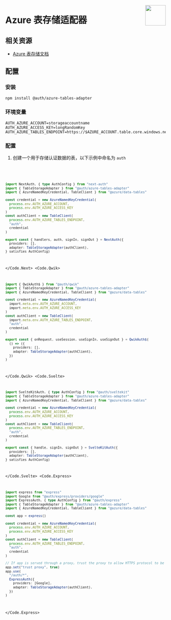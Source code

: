 
<img
  align="right"
  src="/img/adapters/azure-tables.svg"
  width="64"
  height="64"
/>

# Azure 表存储适配器

## 相关资源

- [Azure 表存储文档](https://azure.microsoft.com/en-us/products/storage/tables)

## 配置

### 安装

```bash npm2yarn
npm install @auth/azure-tables-adapter
```

### 环境变量

```
AUTH_AZURE_ACCOUNT=storageaccountname
AUTH_AZURE_ACCESS_KEY=longRandomKey
AUTH_AZURE_TABLES_ENDPOINT=https://$AZURE_ACCOUNT.table.core.windows.net
```

### 配置

1. 创建一个用于存储认证数据的表，以下示例中命名为 `auth`

<Code>
<Code.Next>

```ts filename="./auth.ts"
import NextAuth, { type AuthConfig } from "next-auth"
import { TableStorageAdapter } from "@auth/azure-tables-adapter"
import { AzureNamedKeyCredential, TableClient } from "@azure/data-tables"

const credential = new AzureNamedKeyCredential(
  process.env.AUTH_AZURE_ACCOUNT,
  process.env.AUTH_AZURE_ACCESS_KEY
)
const authClient = new TableClient(
  process.env.AUTH_AZURE_TABLES_ENDPOINT,
  "auth",
  credential
)

export const { handlers, auth, signIn, signOut } = NextAuth({
  providers: [],
  adapter: TableStorageAdapter(authClient),
} satisfies AuthConfig)
```

</Code.Next>
<Code.Qwik>

```ts filename="/src/routes/plugin@auth.ts"
import { QwikAuth$ } from "@auth/qwik"
import { TableStorageAdapter } from "@auth/azure-tables-adapter"
import { AzureNamedKeyCredential, TableClient } from "@azure/data-tables"

const credential = new AzureNamedKeyCredential(
  import.meta.env.AUTH_AZURE_ACCOUNT,
  import.meta.env.AUTH_AZURE_ACCESS_KEY
)
const authClient = new TableClient(
  import.meta.env.AUTH_AZURE_TABLES_ENDPOINT,
  "auth",
  credential
)

export const { onRequest, useSession, useSignIn, useSignOut } = QwikAuth$(
  () => ({
    providers: [],
    adapter: TableStorageAdapter(authClient),
  })
)
```

</Code.Qwik>
<Code.Svelte>

```ts filename="./src/auth.ts"
import SvelteKitAuth, { type AuthConfig } from "@auth/sveltekit"
import { TableStorageAdapter } from "@auth/azure-tables-adapter"
import { AzureNamedKeyCredential, TableClient } from "@azure/data-tables"

const credential = new AzureNamedKeyCredential(
  process.env.AUTH_AZURE_ACCOUNT,
  process.env.AUTH_AZURE_ACCESS_KEY
)
const authClient = new TableClient(
  process.env.AUTH_AZURE_TABLES_ENDPOINT,
  "auth",
  credential
)

export const { handle, signIn, signOut } = SvelteKitAuth({
  providers: [],
  adapter: TableStorageAdapter(authClient),
} satisfies AuthConfig)
```

</Code.Svelte>
<Code.Express>

```ts filename="./src/routes/auth.route.ts"
import express from "express"
import Google from "@auth/express/providers/google"
import ExpressAuth, { type AuthConfig } from "@auth/express"
import { TableStorageAdapter } from "@auth/azure-tables-adapter"
import { AzureNamedKeyCredential, TableClient } from "@azure/data-tables"

const app = express()

const credential = new AzureNamedKeyCredential(
  process.env.AUTH_AZURE_ACCOUNT,
  process.env.AUTH_AZURE_ACCESS_KEY
)
const authClient = new TableClient(
  process.env.AUTH_AZURE_TABLES_ENDPOINT,
  "auth",
  credential
)

// If app is served through a proxy, trust the proxy to allow HTTPS protocol to be detected
app.set("trust proxy", true)
app.use(
  "/auth/*",
  ExpressAuth({
    providers: [Google],
    adapter: TableStorageAdapter(authClient),
  })
)
```

</Code.Express>
</Code>

